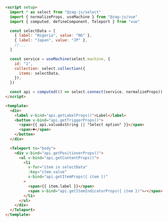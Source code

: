 ```html
<script setup>
  import * as select from "@zag-js/select"
  import { normalizeProps, useMachine } from "@zag-js/vue"
  import { computed, defineComponent, Teleport } from "vue"

  const selectData = [
    { label: "Nigeria", value: "NG" },
    { label: "Japan", value: "JP" },
    //...
  ]

  const service = useMachine(select.machine, {
    id: "1",
    collection: select.collection({
      items: selectData,
    }),
  })

  const api = computed(() => select.connect(service, normalizeProps))
</script>

<template>
  <div>
    <label v-bind="api.getLabelProps()">Label</label>
    <button v-bind="api.getTriggerProps()">
      <span>{{ api.valueAsString || "Select option" }}</span>
      <span>▼</span>
    </button>
  </div>

  <Teleport to="body">
    <div v-bind="api.getPositionerProps()">
      <ul v-bind="api.getContentProps()">
        <li
          v-for="item in selectData"
          :key="item.value"
          v-bind="api.getItemProps({ item })"
        >
          <span>{{ item.label }}</span>
          <span v-bind="api.getItemIndicatorProps({ item })">✓</span>
        </li>
      </ul>
    </div>
  </Teleport>
</template>
```
